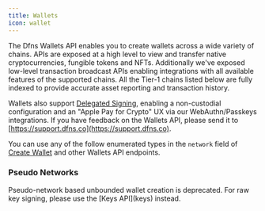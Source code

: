 ```yaml
---
title: Wallets
icon: wallet
---
```



The Dfns Wallets API enables you to create wallets across a wide variety of chains. APIs are exposed at a high level to view and transfer native cryptocurrencies, fungible tokens and NFTs. Additionally we've exposed low-level transaction broadcast APIs enabling integrations with all available features of the supported chains. All the Tier-1 chains listed below are fully indexed to provide accurate asset reporting and transaction history.

Wallets also support [Delegated Signing](../advanced-topics/delegated-signing), enabling a non-custodial configuration and an "Apple Pay for Crypto" UX via our WebAuthn/Passkeys integrations. If you have feedback on the Wallets API, please send it to [https://support.dfns.co](https://support.dfns.co).

You can use any of the follow enumerated types in the `network` field of [Create Wallet](/api-reference/wallets/create-wallet) and other Wallets API endpoints.



### <Deprecated>Pseudo Networks</Deprecated>

<Deprecated nopill>
Pseudo-network based unbounded wallet creation is deprecated. For raw key signing, please use the [Keys API](keys) instead.
</Deprecated>

